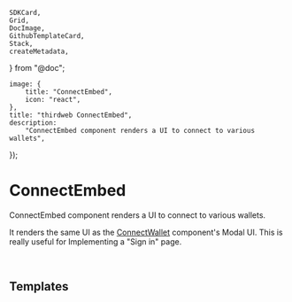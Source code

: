 	SDKCard,
	Grid,
	DocImage,
	GithubTemplateCard,
	Stack,
	createMetadata,
} from "@doc";

	image: {
		title: "ConnectEmbed",
		icon: "react",
	},
	title: "thirdweb ConnectEmbed",
	description:
		"ConnectEmbed component renders a UI to connect to various wallets",
});

# ConnectEmbed

ConnectEmbed component renders a UI to connect to various wallets.

It renders the same UI as the [ConnectWallet](/connect/connect/ConnectWallet) component's Modal UI. This is really useful for Implementing a "Sign in" page.

<Grid>
	<SDKCard
		title="React"
		href="/react/latest/components/ConnectEmbed"
		icon={ReactIcon}
	/>
	<SDKCard
		title="React Native"
		href="/react-native/latest/components/ConnectEmbed"
		icon={ReactIcon}
	/>
</Grid>

<br />

<DocImage src={connectHeroImage} />

## Templates

<Stack>

<GithubTemplateCard
	title="Using ConnectEmbed to create sign-in page in Next.js"
	href="https://github.com/thirdweb-example/connect-embed-next"
/>

<GithubTemplateCard
	title="ConnectEmbed usage in React Native"
	href="https://github.com/thirdweb-example/react-native-connect-embed"
/>

</Stack>
